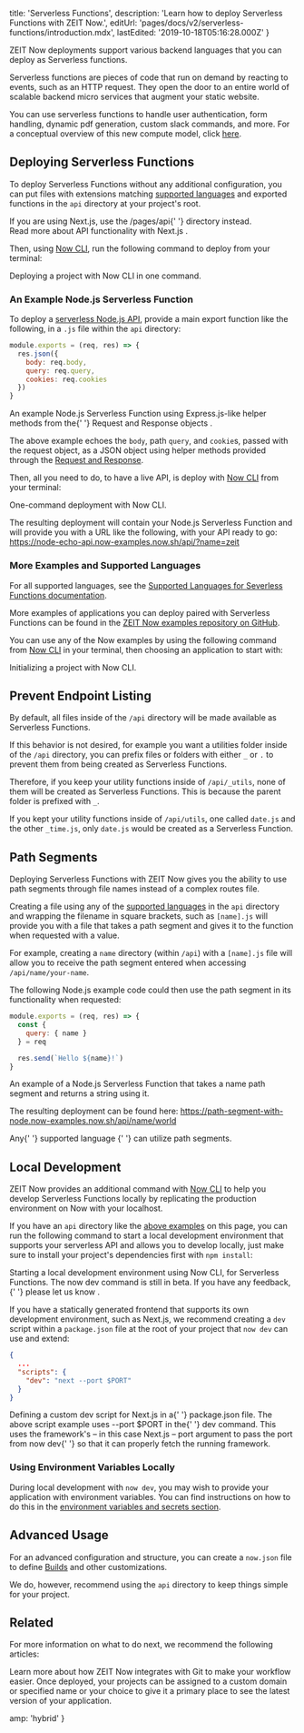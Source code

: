 
  title: 'Serverless Functions',
  description: 'Learn how to deploy Serverless Functions with ZEIT Now.',
  editUrl: 'pages/docs/v2/serverless-functions/introduction.mdx',
  lastEdited: '2019-10-18T05:16:28.000Z'
}

ZEIT Now deployments support various backend languages that you can deploy as Serverless functions.

Serverless functions are pieces of code that run on demand by reacting to events, such as an HTTP request.
They open the door to an entire world of scalable backend micro services that augment your static website.

You can use serverless functions to handle user authentication, form handling, dynamic pdf generation, custom
slack commands, and more. For a conceptual overview of this new compute model, click [here](https://zeit.co/docs/v2/advanced/concepts/serverless-functions/#conceptual-model).

## Deploying Serverless Functions

To deploy Serverless Functions without any additional configuration, you can put files with extensions matching [supported languages](/docs/v2/serverless-functions/supported-languages) and exported functions in the `api` directory at your project's root.

<Note>
  If you are using Next.js, use the <InlineCode>/pages/api</InlineCode>{' '}
  directory instead.
  <br />
  <GenericLink href="https://nextjs.org/docs#api-routes">
    Read more about API functionality with Next.js
  </GenericLink>
  .
</Note>

Then, using [Now CLI](/download), run the following command to deploy from your terminal:

<Snippet dark text="now" />
<Caption>Deploying a project with Now CLI in one command.</Caption>

### An Example Node.js Serverless Function

To deploy a [serverless Node.js API](/docs/v2/serverless-functions/supported-languages#node.js), provide a main export function like the following, in a `.js` file within the `api` directory:

```js
module.exports = (req, res) => {
  res.json({
    body: req.body,
    query: req.query,
    cookies: req.cookies
  })
}
```

<Caption>
  An example Node.js Serverless Function using Express.js-like helper methods
  from the{' '}
  <GenericLink href="/docs/v2/serverless-functions/supported-languages#node.js-request-and-response-objects">
    Request and Response objects
  </GenericLink>
  .
</Caption>

The above example echoes the `body`, path `query`, and `cookie`s, passed with the request object, as a JSON object using helper methods provided through the [Request and Response](/docs/v2/serverless-functions/supported-languages/#node.js-request-and-response-objects).

Then, all you need to do, to have a live API, is deploy with [Now CLI](/download) from your terminal:

<Snippet dark text="now" />
<Caption>One-command deployment with <GenericLink href="/download">Now CLI</GenericLink>.</Caption>

The resulting deployment will contain your Node.js Serverless Function and will provide you with a URL like the following, with your API ready to go: <https://node-echo-api.now-examples.now.sh/api/?name=zeit>

### More Examples and Supported Languages

For all supported languages, see the [Supported Languages for Severless Functions documentation](/docs/v2/serverless-functions/supported-languages).

More examples of applications you can deploy paired with Serverless Functions can be found in the [ZEIT Now examples repository on GitHub](https://github.com/zeit/now-examples).

You can use any of the Now examples by using the following command from [Now CLI](/download) in your terminal, then choosing an application to start with:

<Snippet dark text="now init" />
<Caption>Initializing a project with Now CLI.</Caption>

## Prevent Endpoint Listing

By default, all files inside of the `/api` directory will be made available as Serverless Functions.

If this behavior is not desired, for example you want a utilities folder inside of the `/api` directory, you can prefix files or folders with either `_` or `.` to prevent them from being created as Serverless Functions.

Therefore, if you keep your utility functions inside of `/api/_utils`, none of them will be created as Serverless Functions. This is because the parent folder is prefixed with `_`.

If you kept your utility functions inside of `/api/utils`, one called `date.js` and the other `_time.js`, only `date.js` would be created as a Serverless Function.

## Path Segments

Deploying Serverless Functions with ZEIT Now gives you the ability to use path segments through file names instead of a complex routes file.

Creating a file using any of the [supported languages](/docs/v2/serverless-functions/supported-languages) in the `api` directory and wrapping the filename in square brackets, such as `[name].js` will provide you with a file that takes a path segment and gives it to the function when requested with a value.

For example, creating a `name` directory (within `/api`) with a `[name].js` file will allow you to receive the path segment entered when accessing `/api/name/your-name`.

The following Node.js example code could then use the path segment in its functionality when requested:

```js
module.exports = (req, res) => {
  const {
    query: { name }
  } = req

  res.send(`Hello ${name}!`)
}
```

<Caption>
  An example of a Node.js Serverless Function that takes a name path segment and
  returns a string using it.
</Caption>

The resulting deployment can be found here: <https://path-segment-with-node.now-examples.now.sh/api/name/world>

<Note>
  Any{' '}
  <GenericLink href="/docs/v2/serverless-functions/supported-languages">
    supported language
  </GenericLink>{' '}
  can utilize path segments.
</Note>

## Local Development

ZEIT Now provides an additional command with [Now CLI](/download) to help you develop Serverless Functions locally by replicating the production environment on Now with your localhost.

If you have an `api` directory like the [above examples](#deploying-serverless-functions) on this page, you can run the following command to start a local development environment that supports your serverless API and allows you to develop locally, just make sure to install your project's dependencies first with `npm install`:

<Snippet dark text="now dev" />
<Caption>Starting a local development environment using Now CLI, for Serverless Functions.</Caption>

<Note>
  The <InlineCode>now dev</InlineCode> command is still in beta. If you have any
  feedback,{' '}
  <GenericLink href="https://zeit.co/feedback/dev">
    please let us know
  </GenericLink>
  .
</Note>

If you have a statically generated frontend that supports its own development environment, such as Next.js, we recommend creating a `dev` script within a `package.json` file at the root of your project that `now dev` can use and extend:

```json
{
  ...
  "scripts": {
    "dev": "next --port $PORT"
  }
}
```

<Caption>
  Defining a custom <InlineCode>dev</InlineCode> script for Next.js in a{' '}
  <InlineCode>package.json</InlineCode> file.
</Caption>

<Note>
  The above script example uses <InlineCode>--port $PORT</InlineCode> in the{' '}
  <InlineCode>dev</InlineCode> command. This uses the framework's – in this case
  Next.js – port argument to pass the port from <InlineCode>now dev</InlineCode>{' '}
  so that it can properly fetch the running framework.
</Note>

### Using Environment Variables Locally

During local development with `now dev`, you may wish to provide your application with environment variables. You can find instructions on how to do this in the [environment variables and secrets section](/docs/v2/serverless-functions/env-and-secrets/#during-local-development).

## Advanced Usage

For an advanced configuration and structure, you can create a `now.json` file to define [Builds](/docs/v2/advanced/builders/overview) and other customizations.

We do, however, recommend using the `api` directory to keep things simple for your project.

## Related

For more information on what to do next, we recommend the following articles:

<Card title="Git Integration" href="/docs/v2/git-integration">
  Learn more about how ZEIT Now integrates with Git to make your workflow
  easier.
</Card>

<Card title="Using Custom Domains" href="/docs/v2/custom-domains">
  Once deployed, your projects can be assigned to a custom domain or specified
  name or your choice to give it a primary place to see the latest version of
  your application.
</Card>


  amp: 'hybrid'
}
